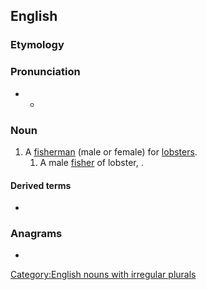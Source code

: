 ==English==

===Etymology===
{{suffix|en|lobster|man}}

===Pronunciation===
* {{IPA|en|/ˈlɒbstə(ɹ)mən/}}
** {{audio|en|En-us-lobster-man.ogg|Audio (US)}}

===Noun===
{{en-noun|lobstermen}}

# A [[fisherman]] (male or female) for [[lobster]]s.
## A male [[fisher]] of lobster, {{masculine of|en|lobsterwoman}}.

====Derived terms====
* {{l|en|lobsterwoman}}

===Anagrams===
* {{anagrams|en|a=abelmnorst|Lambertons|Lambertson}}

[[Category:English nouns with irregular plurals]]
